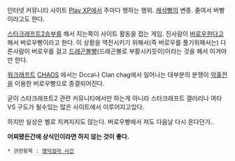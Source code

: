 인터넷 커뮤니티 사이트 [[Play XP]]에서 주마다 행하는 행위. [[캐삭빵]]의 변종. 줄여서 버빵이라고도 한다.

[[스타크래프트2]]승부를 해서 지는쪽이 사이트 활동을 접는 게임. 진사람이 [[버로우]]한다고 해서 버로우빵이라고 한다. 이 상황을 역전시키기 위해서(즉 버로우를 풀기위해서는) 다른사람이 버로우를 걸고 [[드래곤볼]]빵(드래곤볼로 부활시키듯이)이라는 것을 해서 이겨야만 한다. 

[[워크래프트]] [[CHAOS]] 에서는 Dcca나 Clan chag에서 일어나는 대부분의 분쟁이 [[악훌전]]을 이용한 버로우빵으로 종결되어진다.

굳이 스타크래프트2 관련 커뮤니티에서만 하는게 아니라 스타크래프트 갤러리나 여타 VS 구도가 될수있는 많은 사이트에서 이루어지고있다. 

하지만 실상은 별로 지켜지지도 않는다. 버로우빵에서 져도 다음날 다시 온다던가..


'''어찌됐든간에 상식인이라면 하지 않는 것이 좋다.'''

 * 관련항목 : [[맹덕엄마 사건]]
